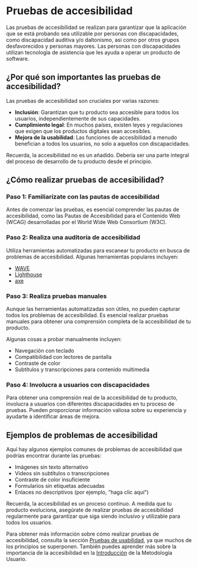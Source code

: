 
# Pruebas de accesibilidad

Las pruebas de accesibilidad se realizan para garantizar que la aplicación que se está probando sea utilizable por personas con discapacidades, como discapacidad auditiva y/o daltonismo, así como por otros grupos desfavorecidos y personas mayores. Las personas con discapacidades utilizan tecnología de asistencia que les ayuda a operar un producto de software.

## ¿Por qué son importantes las pruebas de accesibilidad?

Las pruebas de accesibilidad son cruciales por varias razones:

- **Inclusión**: Garantizan que tu producto sea accesible para todos los usuarios, independientemente de sus capacidades.
- **Cumplimiento legal**: En muchos países, existen leyes y regulaciones que exigen que los productos digitales sean accesibles.
- **Mejora de la usabilidad**: Las funciones de accesibilidad a menudo benefician a todos los usuarios, no solo a aquellos con discapacidades.

<Callout>
Recuerda, la accesibilidad no es un añadido. Debería ser una parte integral del proceso de desarrollo de tu producto desde el principio.
</Callout>

## ¿Cómo realizar pruebas de accesibilidad?

<Steps>

### Paso 1: Familiarízate con las pautas de accesibilidad

Antes de comenzar las pruebas, es esencial comprender las pautas de accesibilidad, como las Pautas de Accesibilidad para el Contenido Web (WCAG) desarrolladas por el World Wide Web Consortium (W3C).

### Paso 2: Realiza una auditoría de accesibilidad

Utiliza herramientas automatizadas para escanear tu producto en busca de problemas de accesibilidad. Algunas herramientas populares incluyen:

- [WAVE](https://wave.webaim.org/)
- [Lighthouse](https://developers.google.com/web/tools/lighthouse)
- [axe](https://www.deque.com/axe/)

### Paso 3: Realiza pruebas manuales

Aunque las herramientas automatizadas son útiles, no pueden capturar todos los problemas de accesibilidad. Es esencial realizar pruebas manuales para obtener una comprensión completa de la accesibilidad de tu producto.

Algunas cosas a probar manualmente incluyen:

- Navegación con teclado
- Compatibilidad con lectores de pantalla
- Contraste de color
- Subtítulos y transcripciones para contenido multimedia

### Paso 4: Involucra a usuarios con discapacidades

Para obtener una comprensión real de la accesibilidad de tu producto, involucra a usuarios con diferentes discapacidades en tu proceso de pruebas. Pueden proporcionar información valiosa sobre su experiencia y ayudarte a identificar áreas de mejora.

</Steps>

## Ejemplos de problemas de accesibilidad

Aquí hay algunos ejemplos comunes de problemas de accesibilidad que podrías encontrar durante las pruebas:

- Imágenes sin texto alternativo
- Videos sin subtítulos o transcripciones
- Contraste de color insuficiente
- Formularios sin etiquetas adecuadas
- Enlaces no descriptivos (por ejemplo, "haga clic aquí")

Recuerda, la accesibilidad es un proceso continuo. A medida que tu producto evoluciona, asegúrate de realizar pruebas de accesibilidad regularmente para garantizar que siga siendo inclusivo y utilizable para todos los usuarios.

Para obtener más información sobre cómo realizar pruebas de accesibilidad, consulta la sección [Pruebas de usabilidad](/tipos-de-pruebas/pruebas-de-usabilidad), ya que muchos de los principios se superponen. También puedes aprender más sobre la importancia de la accesibilidad en la [Introducción](/introduccion) de la Metodología Usuario.